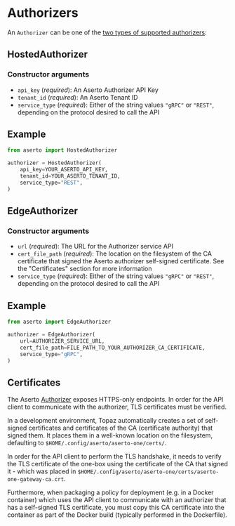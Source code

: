 # Authorizers

An `Authorizer` can be one of the [two types of supported authorizers](/docs/authorizer-guide/overview/#hosted-authorizer-vs-edge-authorizer):

## HostedAuthorizer

### Constructor arguments

- `api_key` (_required_): An Aserto Authorizer API Key
- `tenant_id` (_required_): An Aserto Tenant ID
- `service_type` (_required_): Either of the string values `"gRPC"` or `"REST"`, depending on the
  protocol desired to call the API

## Example

```py
from aserto import HostedAuthorizer

authorizer = HostedAuthorizer(
    api_key=YOUR_ASERTO_API_KEY,
    tenant_id=YOUR_ASERTO_TENANT_ID,
    service_type="REST",
)
```

## EdgeAuthorizer

### Constructor arguments

- `url` (_required_): The URL for the Authorizer service API
- `cert_file_path` (_required_): The location on the filesystem of the CA certificate that signed the
  Aserto authorizer self-signed certificate. See the "Certificates" section for more information
- `service_type` (_required_): Either of the string values `"gRPC"` or `"REST"`, depending on the
  protocol desired to call the API

## Example

```py
from aserto import EdgeAuthorizer

authorizer = EdgeAuthorizer(
    url=AUTHORIZER_SERVICE_URL,
    cert_file_path=FILE_PATH_TO_YOUR_AUTHORIZER_CA_CERTIFICATE,
    service_type="gRPC",
)
```

## Certificates

The Aserto [Authorizer](/docs/authorizer-guide/overview) exposes HTTPS-only endpoints. In order for the API client to communicate with the authorizer, TLS certificates must be verified.

In a development environment, Topaz automatically creates a set of self-signed certificates and certificates of the CA (certificate authority) that signed them. It places them in a well-known location on the filesystem, defaulting to `$HOME/.config/aserto/aserto-one/certs/`.

In order for the API client to perform the TLS handshake, it needs to verify the TLS certificate of the one-box using the certificate of the CA that signed it - which was placed in `$HOME/.config/aserto/aserto-one/certs/aserto-one-gateway-ca.crt`.

Furthermore, when packaging a policy for deployment (e.g. in a Docker container) which uses the API client to communicate with an authorizer that has a self-signed TLS certificate, you must copy this CA certificate into the container as part of the Docker build (typically performed in the Dockerfile).
